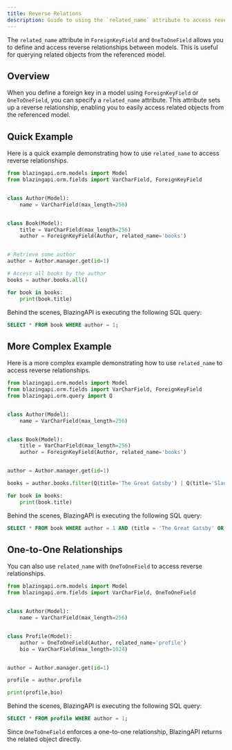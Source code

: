 ```yaml
---
title: Reverse Relations
description: Guide to using the `related_name` attribute to access reverse relations in BlazingAPI.
---
```


The `related_name` attribute in `ForeignKeyField` and `OneToOneField` allows you to define and access reverse relationships between models. This is useful for querying related objects from the referenced model.

## Overview

When you define a foreign key in a model using `ForeignKeyField` or `OneToOneField`, you can specify a `related_name` attribute. This attribute sets up a reverse relationship, enabling you to easily access related objects from the referenced model.

## Quick Example

Here is a quick example demonstrating how to use `related_name` to access reverse relationships.

```python
from blazingapi.orm.models import Model
from blazingapi.orm.fields import VarCharField, ForeignKeyField


class Author(Model):
    name = VarCharField(max_length=256)


class Book(Model):
    title = VarCharField(max_length=256)
    author = ForeignKeyField(Author, related_name='books')


# Retrieve some author
author = Author.manager.get(id=1)

# Access all books by the author
books = author.books.all()

for book in books:
    print(book.title)
```

Behind the scenes, BlazingAPI is executing the following SQL query:

```sql
SELECT * FROM book WHERE author = 1;
```

## More Complex Example

Here is a more complex example demonstrating how to use `related_name` to access reverse relationships.

```python
from blazingapi.orm.models import Model
from blazingapi.orm.fields import VarCharField, ForeignKeyField
from blazingapi.orm.query import Q


class Author(Model):
    name = VarCharField(max_length=256)


class Book(Model):
    title = VarCharField(max_length=256)
    author = ForeignKeyField(Author, related_name='books')


author = Author.manager.get(id=1)

books = author.books.filter(Q(title='The Great Gatsby') | Q(title='Slaughterhouse-Five'))

for book in books:
    print(book.title)
```

Behind the scenes, BlazingAPI is executing the following SQL query:

```sql
SELECT * FROM book WHERE author = 1 AND (title = 'The Great Gatsby' OR title = 'Slaughterhouse-Five');
```

## One-to-One Relationships

You can also use `related_name` with `OneToOneField` to access reverse relationships.

```python
from blazingapi.orm.models import Model
from blazingapi.orm.fields import VarCharField, OneToOneField


class Author(Model):
    name = VarCharField(max_length=256)


class Profile(Model):
    author = OneToOneField(Author, related_name='profile')
    bio = VarCharField(max_length=1024)


author = Author.manager.get(id=1)

profile = author.profile

print(profile.bio)
```

Behind the scenes, BlazingAPI is executing the following SQL query:

```sql
SELECT * FROM profile WHERE author = 1;
```

Since `OneToOneField` enforces a one-to-one relationship, BlazingAPI returns the related object directly.